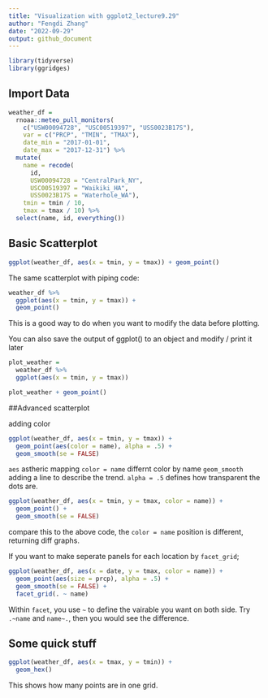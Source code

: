 ```yaml
---
title: "Visualization with ggplot2_lecture9.29"
author: "Fengdi Zhang"
date: "2022-09-29"
output: github_document
---
```


```r
library(tidyverse)
library(ggridges)
```

## Import Data 

```r
weather_df = 
  rnoaa::meteo_pull_monitors(
    c("USW00094728", "USC00519397", "USS0023B17S"),
    var = c("PRCP", "TMIN", "TMAX"), 
    date_min = "2017-01-01",
    date_max = "2017-12-31") %>%
  mutate(
    name = recode(
      id, 
      USW00094728 = "CentralPark_NY", 
      USC00519397 = "Waikiki_HA",
      USS0023B17S = "Waterhole_WA"),
    tmin = tmin / 10,
    tmax = tmax / 10) %>%
  select(name, id, everything())
```

## Basic Scatterplot

```r
ggplot(weather_df, aes(x = tmin, y = tmax)) + geom_point()
```

The same scatterplot with piping code:
```r
weather_df %>%
  ggplot(aes(x = tmin, y = tmax)) + 
  geom_point()
```
This is a good way to do when you want to modify the data before plotting. 

You can also save the output of ggplot() to an object and modify / print it later
```r
plot_weather = 
  weather_df %>%
  ggplot(aes(x = tmin, y = tmax)) 

plot_weather + geom_point()
```


##Advanced scatterplot

adding color
```r
ggplot(weather_df, aes(x = tmin, y = tmax)) + 
  geom_point(aes(color = name), alpha = .5) +
  geom_smooth(se = FALSE)
```
`aes` astheric mapping
`color = name` differnt color by name
`geom_smooth` adding a line to describe the trend. 
`alpha = .5` defines how transparent the dots are. 

```r
ggplot(weather_df, aes(x = tmin, y = tmax, color = name)) + 
  geom_point() +
  geom_smooth(se = FALSE)
```
compare this to the above code, the `color = name` position is different, returning diff graphs. 



If you want to make seperate panels for each location by `facet_grid`;
```r
ggplot(weather_df, aes(x = date, y = tmax, color = name)) + 
  geom_point(aes(size = prcp), alpha = .5) +
  geom_smooth(se = FALSE) + 
  facet_grid(. ~ name)
```
Within `facet`, you use `~` to define the vairable you want on both side. 
Try `.~name` and `name~.`, then you would see the difference. 


## Some quick stuff
```r
ggplot(weather_df, aes(x = tmax, y = tmin)) + 
  geom_hex()
```
This shows how many points are in one grid. 


